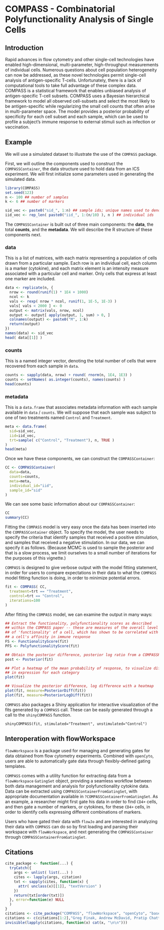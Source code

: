 <!--
%\VignetteEngine{knitr::docco_linear}
%\VignetteIndexEntry{COMPASS}
\usepackage[utf8]{inputenc}
-->

COMPASS - Combinatorial Polyfunctionality Analysis of Single Cells
==================================================================

Introduction
------------

Rapid advances in flow cytometry and other single-cell technologies have
enabled high-dimensional, multi-parameter, high-throughput measurements of
individual cells. Numerous questions about cell population heterogeneity can
now be addressed, as these novel technologies permit single-cell analysis of
antigen-specific T-cells. Unfortunately, there is a lack of computational tools
to take full advantage of these complex data.
COMPASS is a statistical framework that enables unbiased analysis of
antigen-specific T-cell subsets. COMPASS uses a Bayesian hierarchical framework
to model all observed cell-subsets and select the most likely to be
antigen-specific while regularizing the small cell counts that often arise in
multi-parameter space. The model provides a posterior probability of
specificity for each cell subset and each sample, which can be used to profile
a subject’s immune response to external stimuli such as infection or
vaccination.

Example
-------

We will use a simulated dataset to illustrate the use of the `COMPASS` package.

First, we will outline the components used to construct the `COMPASSContainer`,
the data structure used to hold data from an ICS experiment. We will first
initialize some parameters used in generating the simulated data.

```r
library(COMPASS)
set.seed(123)
n <- 100 ## number of samples
k <- 6 ## number of markers

sid_vec <- paste0("sid_", 1:n) ## sample ids; unique names used to denote samples
iid_vec <- rep_len( paste0("iid_", 1:(n/10) ), n ) ## individual ids
```

The `COMPASSContainer` is built out of three main components: the **data**,
the total **counts**, and the **metadata**. We will describe the R structure
of these components next.

### data

This is a list of matrices, with each matrix
representing a population of cells drawn from a particular sample. Each row is an
individual cell, each column is a marker (cytokine), and each matrix element is an intensity measure associated
with a particular cell and marker. Only cells that express at least one
marker are included.

```r
data <- replicate(n, {
  nrow <- round(runif(1) * 1E4 + 1000)
  ncol <- k
  vals <- rexp( nrow * ncol, runif(1, 1E-5, 1E-3) )
  vals[ vals < 2000 ] <- 0
  output <- matrix(vals, nrow, ncol)
  output <- output[ apply(output, 1, sum) > 0, ]
  colnames(output) <- paste0("M", 1:k)
  return(output)
})
names(data) <- sid_vec
head( data[[1]] )
```

### counts

This is a named integer vector, denoting the total number of cells that were
recovered from each sample in `data`.

```r
counts <- sapply(data, nrow) + round( rnorm(n, 1E4, 1E3) )
counts <- setNames( as.integer(counts), names(counts) )
head(counts)
```

### metadata

This is a `data.frame` that associates metadata information with each sample
available in `data` / `counts`. We will suppose that each sample was
subject to one of two treatments named `Control` and `Treatment`.

```r
meta <- data.frame(
  sid=sid_vec,
  iid=iid_vec,
  trt=sample( c("Control", "Treatment"), n, TRUE )
)
head(meta)
```

Once we have these components, we can construct the `COMPASSContainer`:

```r
CC <- COMPASSContainer(
  data=data,
  counts=counts,
  meta=meta,
  individual_id="iid",
  sample_id="sid"
)
```

We can see some basic information about our `COMPASSContainer`:

```r
CC
summary(CC)
```

Fitting the `COMPASS` model is very easy once the data has been inserted into
the `COMPASSContainer` object. To specify the model, the user needs to specify
the criteria that identify samples that received a positive stimulation, and
samples that received a negative stimulation. In our data, we can specify it
as follows. (Because MCMC is used to sample the posterior and that is a slow
process, we limit ourselves to a small number of iterations for the purposes
of this vignette.)

`COMPASS` is designed to give verbose output with the model fitting statement,
in order for users to compare expectations in their data to what the `COMPASS`
model fitting function is doing, in order to minimize potential errors.

```r
fit <- COMPASS( CC,
  treatment=trt == "Treatment",
  control=trt == "Control",
  iterations=100
)
```

After fitting the `COMPASS` model, we can examine the output in many ways:

```r
## Extract the functionality, polyfunctionality scores as described
## within the COMPASS paper -- these are measures of the overall level
## of 'functionality' of a cell, which has shown to be correlated with
## a cell's affinity in immune response
FS <- FunctionalityScore(fit)
PFS <- PolyfunctionalityScore(fit)

## Obtain the posterior difference, posterior log ratio from a COMPASSResult
post <- Posterior(fit)

## Plot a heatmap of the mean probability of response, to visualize differences 
## in expression for each category
plot(fit)

## Visualize the posterior difference, log difference with a heatmap
plot(fit, measure=PosteriorDiff(fit))
plot(fit, measure=PosteriorLogDiff(fit))
```

`COMPASS` also packages a Shiny application for interactive visualization of
the fits generated by a `COMPASS` call. These can be easily generated through
a call to the `shinyCOMPASS` function.

    shinyCOMPASS(fit, stimulated="Treatment", unstimulated="Control")
    
Interoperation with flowWorkspace
---------------------------------

`flowWorkspace` is a package used for managing and generating gates for data
obtained from flow cytometry experiments. Combined with `openCyto`, users are
able to automatically gate data through flexibly-defined gating templates.

`COMPASS` comes with a utility function for extracting data from a
`flowWorkspace` `GatingSet` object, providing a seamless workflow between
both data management and analysis for polyfunctionality cytokine data.
Data can be extracted using `COMPASSContainerFromGatingSet`, with appropriate
documentation available in `?COMPASSContainerFromGatingSet`. As an example,
a researcher might first gate his data in order to find `CD4+` cells, and then
gate a number of markers, or cytokines, for these `CD4+` cells, in order to
identify cells expressing different combinations of markers.

Users who have gated their data with `flowJo` and are interested in analyzing
their data with `COMPASS` can do so by first loading and parsing their
workspace with `flowWorkspace`, and next generating the `COMPASSContainer`
through `COMPASSContainerFromGatingSet`.

Citations
---------

```r
cite_package <- function(...) {
  tryCatch({
    args <- unlist( list(...) )
    cites <- lapply(args, citation)
    txt <- sapply(cites, function(x) {
      attr( unclass(x)[[1]], "textVersion" )
    })
    return(txt[order(txt)])
  }, error=function(e) NULL
  )
}
citations <- cite_package("COMPASS", "flowWorkspace", "openCyto", "base")
citations <- c(citations[1:2],"Greg Finak, Andrew McDavid, Pratip Chattopadhyay, Maria Dominguez, Steve De Rosa, Mario Roederer, Raphael Gottardo. Mixture models for single-cell assays with applications to vaccine studies. Biostatistics 2014 Jan;15(1):87-101",citations[3:4])
invisible(lapply(citations, function(x) cat(x, "\n\n")))
```

